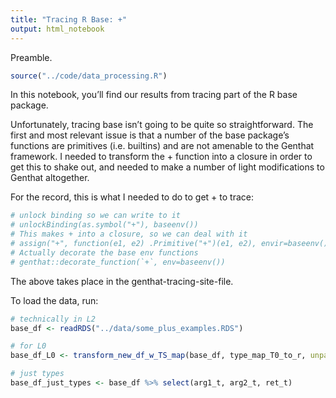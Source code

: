 ```yaml
---
title: "Tracing R Base: +"
output: html_notebook
---
```


Preamble.

```r
source("../code/data_processing.R")
```

In this notebook, you'll find our results from tracing part of the R base package.

Unfortunately, tracing base isn't going to be quite so straightforward.
The first and most relevant issue is that a number of the base package's functions are primitives (i.e. builtins) and are not amenable to the Genthat framework.
I needed to transform the + function into a closure in order to get this to shake out, and needed to make a number of light modifications to Genthat altogether.

For the record, this is what I needed to do to get + to trace:

```r
# unlock binding so we can write to it
# unlockBinding(as.symbol("+"), baseenv())
# This makes + into a closure, so we can deal with it
# assign("+", function(e1, e2) .Primitive("+")(e1, e2), envir=baseenv())
# Actually decorate the base env functions
# genthat::decorate_function(`+`, env=baseenv())
```

The above takes place in the genthat-tracing-site-file.

To load the data, run:

```r
# technically in L2
base_df <- readRDS("../data/some_plus_examples.RDS")

# for L0
base_df_L0 <- transform_new_df_w_TS_map(base_df, type_map_T0_to_r, unparam = T)

# just types
base_df_just_types <- base_df %>% select(arg1_t, arg2_t, ret_t)
```

